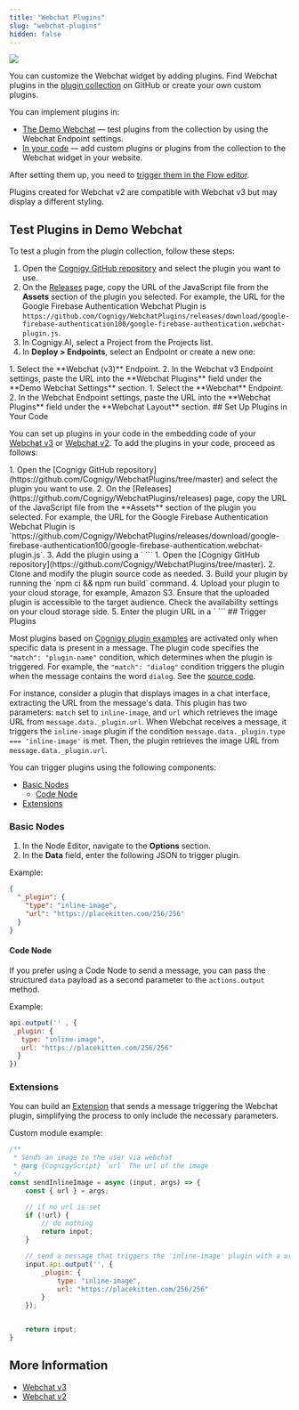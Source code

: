 ```yaml
---
title: "Webchat Plugins"
slug: "webchat-plugins"
hidden: false
---
```


<a href="/release-notes/4.93"><img noZoom src="https://img.shields.io/badge/Updated in-v4.93(Beta)-purple.svg" /></a>


You can customize the Webchat widget by adding plugins. Find Webchat plugins in the [plugin collection](https://github.com/Cognigy/WebchatPlugins/tree/master) on GitHub or create your own custom plugins. 

You can implement plugins in:

- [The Demo Webchat](#test-plugins-in-demo-webchat) — test plugins from the collection by using the Webchat Endpoint settings.
- [In your code](#set-up-plugins-in-your-code) — add custom plugins or plugins from the collection to the Webchat widget in your website.

After setting them up, you need to [trigger them in the Flow editor](#trigger-plugins).

<Note>
  Plugins created for Webchat v2 are compatible with Webchat v3 but may display a different styling.
</Note>

## Test Plugins in Demo Webchat

To test a plugin from the plugin collection, follow these steps:

1. Open the [Cognigy GitHub repository](https://github.com/Cognigy/WebchatPlugins/tree/master) and select the plugin you want to use.
2. On the [Releases](https://github.com/Cognigy/WebchatPlugins/releases) page, copy the URL of the JavaScript file from the **Assets** section of the plugin you selected. For example, the URL for the Google Firebase Authentication Webchat Plugin is `https://github.com/Cognigy/WebchatPlugins/releases/download/google-firebase-authentication100/google-firebase-authentication.webchat-plugin.js`.
3. In Cognigy.AI, select a Project from the Projects list.
4. In **Deploy > Endpoints**, select an Endpoint or create a new one:

<Tabs>
  <Tab title="Webchat v3">
            1. Select the **Webchat (v3)** Endpoint.
            2. In the Webchat v3 Endpoint settings, paste the URL into the **Webchat Plugins** field under the **Demo Webchat Settings** section.
  </Tab>
  <Tab title="Webchat v2">
            1. Select the **Webchat** Endpoint.
            2. In the Webchat Endpoint settings, paste the URL into the **Webchat Plugins** field under the **Webchat Layout** section.
  </Tab>
</Tabs>
## Set Up Plugins in Your Code

You can set up plugins in your code in the embedding code of your [Webchat v3](/webchat/v3/embedding/hosted-script) or [Webchat v2](/webchat/v2/embedding). To add the plugins in your code, proceed as follows:

<Tabs>
  <Tab title="Plugin from Collection">
        1. Open the [Cognigy GitHub repository](https://github.com/Cognigy/WebchatPlugins/tree/master) and select the plugin you want to use.
        2. On the [Releases](https://github.com/Cognigy/WebchatPlugins/releases) page, copy the URL of the JavaScript file from the **Assets** section of the plugin you selected. For example, the URL for the Google Firebase Authentication Webchat Plugin is `https://github.com/Cognigy/WebchatPlugins/releases/download/google-firebase-authentication100/google-firebase-authentication.webchat-plugin.js`.
        3. Add the plugin using a `<script>` tag after loading `webchat.js` and before calling `initWebchat()` in your HTML code, for example:
        ```html
        <!DOCTYPE html>
        <html>
        <head>
            <title>Parcel Sandbox</title>
            <meta charset="UTF-8" />
            <style>
            html {
                background-color: #eee;
            }
            </style>
        </head>
        <body>
            <script src="https://github.com/Cognigy/WebchatWidget/releases/download/v3.2.0/webchat.js"></script>
            <script src="https://github.com/Cognigy/WebchatPlugins/releases/download/google-firebase-authentication100/google-firebase-authentication.webchat-plugin.js"></script>
            <script>
            initWebchat(
                "https://endpoint-trial.cognigy.ai/8a8b023c1da283e1c9191c471aaef8dc5090ccc8f33d6a39b00a80276754309e"
            );
            </script>
        </body>
        </html>
        ```
  </Tab>
  <Tab title="Custom Plugin">
        1. Open the [Cognigy GitHub repository](https://github.com/Cognigy/WebchatPlugins/tree/master).
        2. Clone and modify the plugin source code as needed.
        3. Build your plugin by running the `npm ci && npm run build` command.
        4. Upload your plugin to your cloud storage, for example, Amazon S3. Ensure that the uploaded plugin is accessible to the target audience. Check the availability settings on your cloud storage side.
        5. Enter the plugin URL in a `<script>` tag after loading `webchat.js` and before calling `initWebchat()` in your HTML code. For the plugin URL, follow the format `https://url.to/plugin.js`, where `url.to` represents your plugin's directory path in your cloud storage, such as `https://my-plugin-directory/dir1/dir2/`, and `my-plugin` is the name of the plugin you use. Note that you can upload multiple plugins. For example:
        ```html
        <!DOCTYPE html>
        <html>
        <head>
            <title>Parcel Sandbox</title>
            <meta charset="UTF-8" />
            <style>
            html {
                background-color: #eee;
            }
            </style>
        </head>
        <body>
            <script src="https://github.com/Cognigy/WebchatWidget/releases/download/v3.2.0/webchat.js"></script>
            <script src="https://my-plugin-directory/dir1/dir2/my-plugin.js"></script>
            <script>
            initWebchat(
                "https://endpoint-trial.cognigy.ai/8a8b023c1da283e1c9191c471aaef8dc5090ccc8f33d6a39b00a80276754309e"
            );
            </script>
        </body>
        </html>
        ```
  </Tab>
</Tabs>
## Trigger Plugins

Most plugins based on [Cognigy plugin examples](https://github.com/Cognigy/WebchatPlugins/blob/master/examples/) are activated only when specific data is present in a message.
The plugin code specifies the `"match": "plugin-name"` condition, which determines when the plugin is triggered. For example, the `"match": "dialog"` condition triggers the plugin when the message contains the word `dialog`. See the [source code](https://github.com/Cognigy/WebchatPlugins/blob/4b472973d94748e93e69d06f0450b2004a428c9a/examples/dialog-example/src/index.jsx#L97).

For instance, consider a plugin that displays images in a chat interface, extracting the URL from the message's data. This plugin has two parameters: `match` set to `inline-image`, and `url` which retrieves the image URL from `message.data._plugin.url`. When Webchat receives a message, it triggers the `inline-image` plugin if the condition `message.data._plugin.type === 'inline-image'` is met. Then, the plugin retrieves the image URL from `message.data._plugin.url`.

You can trigger plugins using the following components:

- [Basic Nodes](#basic-nodes)
    - [Code Node](#code-node)
- [Extensions](#extensions)

### Basic Nodes

1. In the Node Editor, navigate to the **Options** section.
2. In the **Data** field, enter the following JSON to trigger plugin. 

Example:

```JSON
{
  "_plugin": {
    "type": "inline-image",
    "url": "https://placekitten.com/256/256"
  }
}
```

#### Code Node

If you prefer using a Code Node to send a message, you can pass the structured `data` payload as a second parameter to the `actions.output` method.

Example:

```js
api.output('' , {
 _plugin: {
   type: "inline-image",
   url: "https://placekitten.com/256/256"
  }
})
```

### Extensions

You can build an [Extension](/ai/for-developers/extensions) that sends a message triggering the Webchat plugin,
simplifying the process to only include the necessary parameters.

Custom module example:

```js
/**
 * Sends an image to the user via webchat
 * @arg {CognigyScript} `url` The url of the image
 */
const sendInlineImage = async (input, args) => {
    const { url } = args;

    // if no url is set
    if (!url) {
        // do nothing
        return input;
    }

    // send a message that triggers the 'inline-image' plugin with a url
    input.api.output('', {
        _plugin: {
            type: "inline-image",
            url: "https://placekitten.com/256/256"
        }
    });


    return input;
}
```

## More Information

- [Webchat v3](/webchat/v3/overview)
- [Webchat v2](/webchat/v2/overview)
